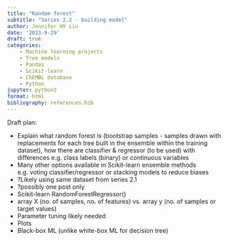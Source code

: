 ```yaml
---
title: "Random forest"
subtitle: "Series 2.2 - building model"
author: Jennifer HY Lin
date: '2023-9-29'
draft: true
categories: 
    - Machine learning projects
    - Tree models
    - Pandas
    - Scikit-learn
    - ChEMBL database
    - Python
jupyter: python3
format: html
bibliography: references.bib
---
```


Draft plan:

- Explain what random forest is (bootstrap samples - samples drawn with replacements for each tree built in the ensemble within the training dataset), how there are classifier & regressor (to be used) with differences e.g. class labels (binary) or continuous variables
- Many other options available in Scikit-learn ensemble methods e.g. voting classifier/regressor or stacking models to reduce biases
- ?Likely using same dataset from series 2.1
- ?possibly one post only
- Scikit-learn RandomForestRegressor()
- array X (no. of samples, no. of features) vs. array y (no. of samples or target values)
- Parameter tuning likely needed
- Plots
- Black-box ML (unlike white-box ML for decision tree)

